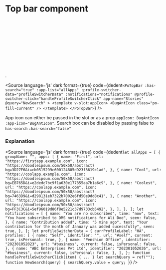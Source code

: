 # Top bar component




<Description of={PoTopBar} />

<Canvas withToolbar>
<div>
<Story id="shell-top-bar--top-bar" />
<br />
<br />
<br />
<br />
<br />
<br />
<br />
<br />
<br />
<br />.
</div>
</Canvas>

<Source
  language='js'
  dark
  format={true}
  code={dedent`
    <PoTopBar
      :has-search="true"
      :app-list="allApps"
      :profile-switcher-data="profileSwitcherData"
      :notifications="notifications"
      @profile-switcher-click="handleProfileSwitcherClick"
      app-name="Stories"
      @query="NewSearch"
    >
    <template v-slot:appIcon>
        <BugAntIcon class="po-fill-current" />
    </template>
    </PoTopBar>
  `}
/>

App icon can either be passed in the slot or as a prop ``appIcon: BugAntIcon`` ``:app-icon="BugAntIcon"``.
Search box can be disabled by passing false to ``has-search`` `:has-search="false"`

### Explanation

<ArgsTable of={PoTopBar} />


<Source
  language='js'
  dark
  format={true}
  code={dedent`
    let allApps = [
    {
        groupName: "",
        apps: [
        {
            name: "First",
            url: "https://firstapp.example.com",
            icon: "https://doodleipsum.com/50x50/abstract?bg=3D27F6&i=cb0515299c600124805d923f3619c1ad",
        },
        {
            name: "Cool",
            url: "https://coolapp.example.com",
            icon: "https://doodleipsum.com/50x50/abstract?bg=EB765D&i=e2dedc7bc9f1a630e177355aa7b1a6c9",
        },
        {
            name: "Coolest",
            url: "https://coolapp.example.com",
            icon: "https://doodleipsum.com/50x50/abstract?bg=7463D9&i=d298131eb7322b7002e6fd50e9dd8c41",
        },
        {
            name: "Another",
            url: "https://coolapp.example.com",
            icon: "https://doodleipsum.com/50x50/abstract?bg=FF3C3C&i=5ef96019d86f8e5221c37d9733cb5492",
        },
        ],
    },
    ];
    let notifications = [
    {
        name: "You are no subscribed",
        time: "now",
        text: "You have subscribed to DMS notifications for Ali Doe",
        seen: false,
    },
    {
        name: "Contribution added",
        time: "5 mins ago",
        text: "Your contribution for the month of January was added sucessfully",
        seen: true,
    },
    ];
    let profileSwitcherData = {
    currProfileLabel: "HA",
    profiles: [
        {
        name: "Self",
        identifier: "",
        url: "#self",
        current: true,
        isPersonal: true,
        },
        {
        name: "Penshion Office",
        identifier: "202301052023",
        url: "#business",
        current: false,
        isPersonal: false,
        },
        {
        name: "ABC Enterprises Pvt Ltd",
        identifier: "202301052026",
        url: "#business",
        current: false,
        isPersonal: false,
        },
    ],
    };
    function handleProfileSwitcherClick(item) {
    ...
    }
    let searchQuery = ref("");
    function NewSearch(query) {
        searchQuery.value = query;
    }
  `}
/>
